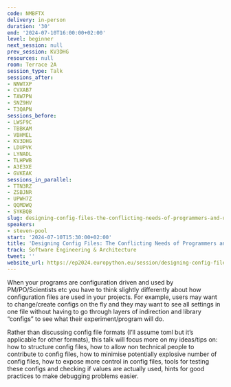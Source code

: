 ```yaml
---
code: NMBFTX
delivery: in-person
duration: '30'
end: '2024-07-10T16:00:00+02:00'
level: beginner
next_session: null
prev_session: KV3DHG
resources: null
room: Terrace 2A
session_type: Talk
sessions_after:
- NNWTXP
- CVXAB7
- TAW7PN
- SNZ9HV
- T3QAPN
sessions_before:
- LWSF9C
- TBBKAM
- VBHMEL
- KV3DHG
- LDUPVK
- LYNADL
- TLHPWB
- A3E3XE
- GVKEAK
sessions_in_parallel:
- TTN3RZ
- ZSBJNR
- UPWH7Z
- QQMDWQ
- SYKBQB
slug: designing-config-files-the-conflicting-needs-of-programmers-and-users
speakers:
- steven-pool
start: '2024-07-10T15:30:00+02:00'
title: 'Designing Config Files: The Conflicting Needs of Programmers and Users'
track: Software Engineering & Architecture
tweet: ''
website_url: https://ep2024.europython.eu/session/designing-config-files-the-conflicting-needs-of-programmers-and-users
---
```


When your programs are configuration driven and used by PM/PO/Scientists etc you have to think slightly differently about how configuration files are used in your projects. For example, users may want to change/create configs on the fly and they may want to see all settings in one file without having to go through layers of indirection and library “configs” to see what their experiment/program will do.

Rather than discussing config file formats (I’ll assume toml but it’s applicable for other formats), this talk will focus more on my ideas/tips on: how to structure config files, how to allow non technical people to contribute to config files, how to minimise potentially explosive number of config files, how to expose more control in config files, tools for testing these configs and checking if values are actually used, hints for good practices to make debugging problems easier.
